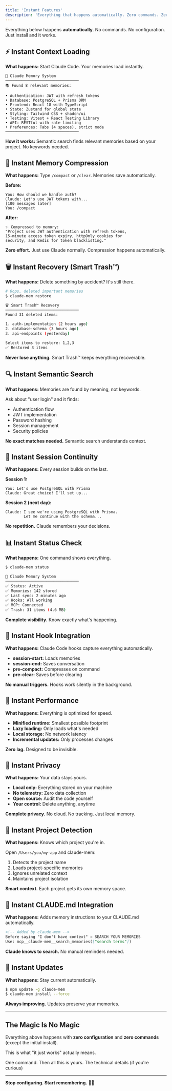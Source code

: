 ```yaml
---
title: 'Instant Features'
description: 'Everything that happens automatically. Zero commands. Zero config.'
---
```



Everything below happens **automatically**. No commands. No configuration. Just install and it works.

## ⚡ Instant Context Loading

**What happens:** Start Claude Code. Your memories load instantly.

```
🧠 Claude Memory System
────────────────────────────────
📚 Found 8 relevant memories:

• Authentication: JWT with refresh tokens
• Database: PostgreSQL + Prisma ORM
• Frontend: React 18 with TypeScript
• State: Zustand for global state
• Styling: Tailwind CSS + shadcn/ui
• Testing: Vitest + React Testing Library
• API: RESTful with rate limiting
• Preferences: Tabs (4 spaces), strict mode
────────────────────────────────
```

**How it works:** Semantic search finds relevant memories based on your project. No keywords needed.

## 🧠 Instant Memory Compression

**What happens:** Type `/compact` or `/clear`. Memories save automatically.

**Before:**
```
You: How should we handle auth?
Claude: Let's use JWT tokens with...
[100 messages later]
You: /compact
```

**After:**
```
✨ Compressed to memory:
"Project uses JWT authentication with refresh tokens,
15-minute access token expiry, httpOnly cookies for
security, and Redis for token blacklisting."
```

**Zero effort.** Just use Claude normally. Compression happens automatically.

## 🗑️ Instant Recovery (Smart Trash™)

**What happens:** Delete something by accident? It's still there.

```bash
# Oops, deleted important memories
$ claude-mem restore

🗑️ Smart Trash™ Recovery
────────────────────────────────
Found 31 deleted items:

1. auth-implementation (2 hours ago)
2. database-schema (3 hours ago)
3. api-endpoints (yesterday)

Select items to restore: 1,2,3
✅ Restored 3 items
```

**Never lose anything.** Smart Trash™ keeps everything recoverable.

## 🔍 Instant Semantic Search

**What happens:** Memories are found by meaning, not keywords.

Ask about "user login" and it finds:
- Authentication flow
- JWT implementation
- Password hashing
- Session management
- Security policies

**No exact matches needed.** Semantic search understands context.

## 🔄 Instant Session Continuity

**What happens:** Every session builds on the last.

**Session 1:**
```
You: Let's use PostgreSQL with Prisma
Claude: Great choice! I'll set up...
```

**Session 2 (next day):**
```
Claude: I see we're using PostgreSQL with Prisma.
        Let me continue with the schema...
```

**No repetition.** Claude remembers your decisions.

## 📊 Instant Status Check

**What happens:** One command shows everything.

```bash
$ claude-mem status

🧠 Claude Memory System
────────────────────────────────
✅ Status: Active
✅ Memories: 142 stored
✅ Last sync: 2 minutes ago
✅ Hooks: All working
✅ MCP: Connected
✅ Trash: 31 items (4.6 MB)
```

**Complete visibility.** Know exactly what's happening.

## 🎣 Instant Hook Integration

**What happens:** Claude Code hooks capture everything automatically.

- **session-start:** Loads memories
- **session-end:** Saves conversation
- **pre-compact:** Compresses on command
- **pre-clear:** Saves before clearing

**No manual triggers.** Hooks work silently in the background.

## 🚀 Instant Performance

**What happens:** Everything is optimized for speed.

- **Minified runtime:** Smallest possible footprint
- **Lazy loading:** Only loads what's needed
- **Local storage:** No network latency
- **Incremental updates:** Only processes changes

**Zero lag.** Designed to be invisible.

## 🔐 Instant Privacy

**What happens:** Your data stays yours.

- **Local only:** Everything stored on your machine
- **No telemetry:** Zero data collection
- **Open source:** Audit the code yourself
- **Your control:** Delete anything, anytime

**Complete privacy.** No cloud. No tracking. Just local memory.

## 🎯 Instant Project Detection

**What happens:** Knows which project you're in.

Open `/Users/you/my-app` and claude-mem:
1. Detects the project name
2. Loads project-specific memories
3. Ignores unrelated context
4. Maintains project isolation

**Smart context.** Each project gets its own memory space.

## 📝 Instant CLAUDE.md Integration

**What happens:** Adds memory instructions to your CLAUDE.md automatically.

```markdown
<!-- Added by claude-mem -->
Before saying "I don't have context" → SEARCH YOUR MEMORIES
Use: mcp__claude-mem__search_memories(["search terms"])
```

**Claude knows to search.** No manual reminders needed.

## 🔄 Instant Updates

**What happens:** Stay current automatically.

```bash
$ npm update -g claude-mem
$ claude-mem install --force
```

**Always improving.** Updates preserve your memories.

---

## The Magic Is No Magic

Everything above happens with **zero configuration** and **zero commands** (except the initial install).

This is what "it just works" actually means.

<CardGrid cols={2}>
  <Card title="Install Now" icon="rocket" href="/quickstart">
    One command. Then all this is yours.
  </Card>
  <Card title="How It Works" icon="cog" href="/concepts/how-it-works">
    The technical details (if you're curious)
  </Card>
</CardGrid>

---

**Stop configuring. Start remembering.** 🧠✨